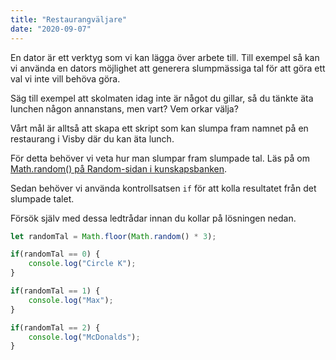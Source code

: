 ```yaml
---
title: "Restaurangväljare"
date: "2020-09-07"
---
```


En dator är ett verktyg som vi kan lägga över arbete till. Till exempel så kan vi använda en dators möjlighet att generera slumpmässiga tal för att göra ett val vi inte vill behöva göra.

Säg till exempel att skolmaten idag inte är något du gillar, så du tänkte äta lunchen någon annanstans, men vart? Vem orkar välja?

Vårt mål är alltså att skapa ett skript som kan slumpa fram namnet på en restaurang i Visby där du kan äta lunch.

För detta behöver vi veta hur man slumpar fram slumpade tal. Läs på om [Math.random() på Random-sidan i kunskapsbanken](https://guteteknik.netlify.app/prog1/random).

Sedan behöver vi använda kontrollsatsen `if` för att kolla resultatet från det slumpade talet.

Försök själv med dessa ledtrådar innan du kollar på lösningen nedan.


<PracticeContainer>

```javascript
let randomTal = Math.floor(Math.random() * 3);

if(randomTal == 0) {
    console.log("Circle K");
}

if(randomTal == 1) {
    console.log("Max");
}

if(randomTal == 2) {
    console.log("McDonalds");
}
```

</PracticeContainer>